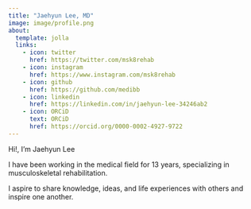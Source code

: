```yaml
---
title: "Jaehyun Lee, MD"
image: image/profile.png
about: 
  template: jolla
  links:
    - icon: twitter
      href: https://twitter.com/msk8rehab
    - icon: instagram
      href: https://www.instagram.com/msk8rehab
    - icon: github
      href: https://github.com/medibb
    - icon: linkedin
      href: https://linkedin.com/in/jaehyun-lee-34246ab2
    - icon: ORCiD
      text: ORCiD
      href: https://orcid.org/0000-0002-4927-9722
---
```


Hi!, I'm Jaehyun Lee

I have been working in the medical field for 13 years, specializing in musculoskeletal rehabilitation.

I aspire to share knowledge, ideas, and life experiences with others and inspire one another.
